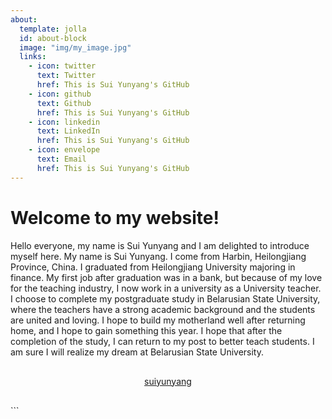 ```yaml
---
about:
  template: jolla
  id: about-block
  image: "img/my_image.jpg"
  links:
    - icon: twitter
      text: Twitter
      href: This is Sui Yunyang's GitHub
    - icon: github
      text: Github
      href: This is Sui Yunyang's GitHub
    - icon: linkedin
      text: LinkedIn
      href: This is Sui Yunyang's GitHub
    - icon: envelope
      text: Email
      href: This is Sui Yunyang's GitHub
---
```


::: {#about-block}
:::

# Welcome to my website!
Hello everyone, my name is Sui Yunyang and I am delighted to introduce myself here.
My name is Sui Yunyang.  I come from Harbin, Heilongjiang Province, China. 
I graduated from Heilongjiang University majoring in finance. 
My first job after graduation was in a bank, but because of my love for the teaching industry, I now work in a university as a University teacher. 
I choose to complete my postgraduate study in Belarusian State University, where the teachers have a strong academic background and the students are united and loving.
I hope to build my motherland well after returning home, and I hope to gain something this year.
I hope that after the completion of the study, I can return to my post to better teach students. I am sure I will realize my dream at Belarusian State University.
<div  style="margin: 30px; text-align: center;">
<a class="btn btn-primary" href="" role="button" target="_blank" style="padding: 15px 30px;">suiyunyang</a>
</div>
```



